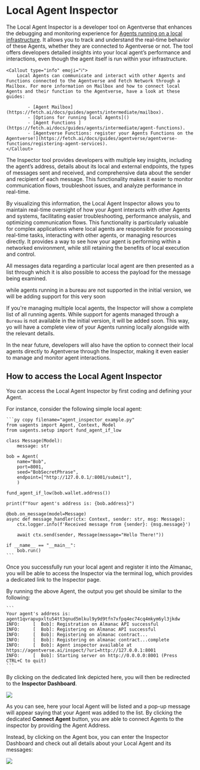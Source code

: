 
# Local Agent Inspector

The Local Agent Inspector is a developer tool on Agentverse that enhances the debugging and monitoring experience for [Agents running on a local infrastructure](https://fetch.ai/docs/guides/agents/intermediate/agent-types#local-agents). It allows you to track and understand the real-time behavior of these Agents, whether they are connected to Agentverse or not. The tool offers developers detailed insights into your local agent’s performance and interactions, even though the agent itself is run within your infrastructure.

    <Callout type="info" emoji="ℹ️">
        Local Agents can communicate and interact with other Agents and Functions connected to the Agentverse and Fetch Network through a Mailbox. For more information on Mailbox and how to connect local Agents and their function to the Agentverse, have a look at these guides:

            - [Agent Mailbox](https://fetch.ai/docs/guides/agents/intermediate/mailbox).  
            - [Options for running local Agents]()
            - [Agent Functions ](https://fetch.ai/docs/guides/agents/intermediate/agent-functions). 
            - [Agentverse Functions: register your Agents Functions on the Agentverse!](https://fetch.ai/docs/guides/agentverse/agentverse-functions/registering-agent-services). 
    </Callout>

The Inspector tool provides developers with multiple key insights, including the agent’s address, details about its local and external endpoints, the types of messages sent and received, and comprehensive data about the sender and recipient of each message. This functionality makes it easier to monitor communication flows, troubleshoot issues, and analyze performance in real-time.

By visualizing this information, the Local Agent Inspector allows you to maintain real-time oversight of how your Agent interacts with other Agents and systems, facilitating easier troubleshooting, performance analysis, and optimizing communication flows. This functionality is particularly valuable for complex applications where local agents are responsible for processing real-time tasks, interacting with other agents, or managing resources directly. It provides a way to see how your agent is performing within a networked environment, while still retaining the benefits of local execution and control.

All messages data regarding a particular local agent are then presented as a list through which it is also possible to access the payload for the message being examined.

while agents running in a bureau are not supported in the initial version, we will be adding support for this very soon

If you're managing multiple local agents, the Inspector will show a complete list of all running agents. While support for agents managed through a `Bureau` is not available in the initial version, it will be added soon. This way, yo will have a complete view of your Agents running locally alongside with the relevant details.

In the near future, developers will also have the option to connect their local agents directly to Agentverse through the Inspector, making it even easier to manage and monitor agent interactions.

## How to access the Local Agent Inspector

You can access the Local Agent Inspector by first coding and defining your Agent. 

For instance, consider the following simple local agent:

    ```py copy filename="agent_inspector_example.py"
    from uagents import Agent, Context, Model
    from uagents.setup import fund_agent_if_low

    class Message(Model):
        message: str 

    bob = Agent(
        name="Bob",
        port=8001,
        seed="BobSecretPhrase",
        endpoint=["http://127.0.0.1/:8001/submit"],
        )

    fund_agent_if_low(bob.wallet.address())

    print(f"Your agent's address is: {bob.address}")

    @bob.on_message(model=Message)
    async def message_handler(ctx: Context, sender: str, msg: Message):
        ctx.logger.info(f'Received message from {sender}: {msg.message}') 

        await ctx.send(sender, Message(message="Hello There!"))

    if __name__ == "__main__":
        bob.run()
    ```

Once you successfully run your local agent and register it into the Almanac, you will be able to access the Inspector via the terminal log, which provides a dedicated link to the Inspector page.

By running the above Agent, the output you get should be similar to the following:

    ```
    Your agent's address is: agent1qvrapvpxltu54tt3qnud5mlkul9y9d9tfn7xfpq4ec74cq4mkym6yl3jkdw
    INFO:     [  Bob]: Registration on Almanac API successful
    INFO:     [  Bob]: Registering on Almanac API successful
    INFO:     [  Bob]: Registering on almanac contract...
    INFO:     [  Bob]: Registering on almanac contract...complete
    INFO:     [  Bob]: Agent inspector available at https://agentverse.ai/inspect/?uri=http://127.0.0.1:8001
    INFO:     [  Bob]: Starting server on http://0.0.0.0:8001 (Press CTRL+C to quit)
    ```

By clicking on the dedicated link depicted here, you will then be redirected to the **Inspector Dashboard**.

![](src/images/guides/inspector/inspector_1.png)

As you can see, here your local Agent will be listed and a pop-up message will appear saying that your Agent was added to the list. By clicking the dedicated **Connect Agent** button, you are able to connect Agents to the inspector by providing the Agent Address. 

Instead, by clicking on the Agent box, you can enter the Inspector Dashboard and check out all details about your Local Agent and its messages:

![](src/images/guides/inspector/inspector_2.png)
